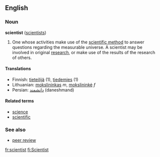 ==English==
===Noun===
'''scientist''' ([[scientists]])

#One whose activities make use of the [[scientific method]] to answer questions regarding the measurable universe.  A scientist may be involved in original [[research]], or make use of the results of the research of others.

====Translations====

*Finnish: [[tieteilijä]] (1), [[tiedemies]] (1)
*Lithuanian: [[mokslininkas]] ''m'', [[mokslininkė]] ''f''
*Persian: [[دانشمند]] (daneshmand)

====Related terms====
*[[science]]
*[[scientific]]

===See also===
*[[peer review]]

[[fr:scientist]]
[[fi:Scientist]]